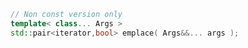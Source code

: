 ```cpp
// Non const version only
template< class... Args >
std::pair<iterator,bool> emplace( Args&&... args );
```